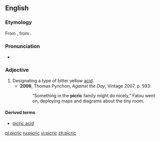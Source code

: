 ==English==

===Etymology===
From {{etyl|fr}} {{term|picrique|lang=grc}}, from {{etyl|grc}} {{term|πικρός|lang=grc||bitter}}.

===Pronunciation===
* {{IPA|/ˈpɪkɹɪk/}}

===Adjective===
{{en-adj}}

# Designating a type of bitter yellow [[acid]].
#* '''2006''', Thomas Pynchon, ''Against the Day'', Vintage 2007, p. 593:
#*: “Something in the '''picric''' family might do nicely,” Fatou went on, deploying maps and diagrams about the tiny room.

====Derived terms====
* [[picric acid]]

[[pl:picric]]
[[ru:picric]]
[[vi:picric]]
[[zh:picric]]